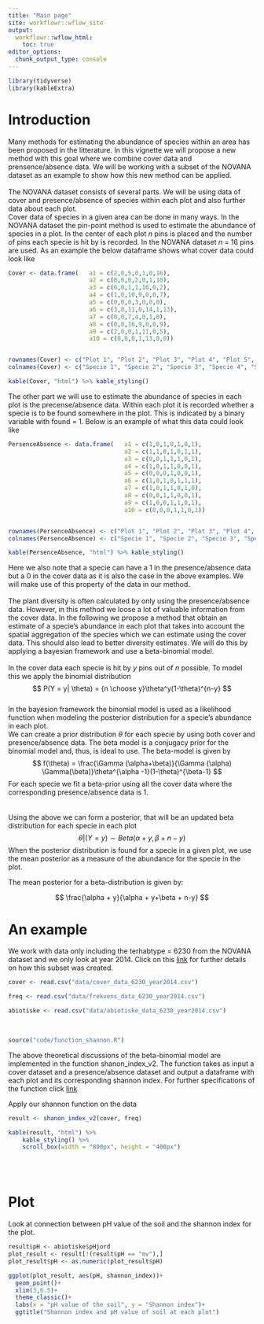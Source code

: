 ```yaml
---
title: "Main page"
site: workflowr::wflow_site
output:
  workflowr::wflow_html:
    toc: true
editor_options:
  chunk_output_type: console
---
```

```r
library(tidyverse)
library(kableExtra)
```

<h1>Introduction</h1>
Many methods for estimating the abundance of species within an area has been proposed in the litterature. In this vignette we will propose a new method with this goal where we combine cover data and prensence/absence data. We will be working with a subset of the NOVANA dataset as an example to show how this new method can be applied.
<br><br>
The NOVANA dataset consists of several parts. We will be using data of cover and presence/absence of species within each plot and also further data about each plot. 
<br>
Cover data of species in a given area can be done in many ways. In the NOVANA dataset the pin-point method is used to estimate the abundance of species in a plot. In the center of each plot $n$ pins is placed and the number of pins each specie is hit by is recorded. In the NOVANA dataset $n$ = 16 pins are used. As an example the below dataframe shows what cover data could look like
```r
Cover <- data.frame(   a1 = c(2,0,5,0,1,0,16),
                       a2 = c(0,0,0,2,0,1,10),
                       a3 = c(0,0,1,1,16,0,2),
                       a4 = c(1,0,10,9,0,0,7),
                       a5 = c(0,0,0,3,0,0,0),
                       a6 = c(3,0,11,0,14,1,13),
                       a7 = c(0,0,7,4,0,1,0),
                       a8 = c(0,0,16,9,0,0,9),
                       a9 = c(2,0,0,1,11,0,5),
                       a10 = c(0,0,0,1,13,0,0))


rownames(Cover) <- c("Plot 1", "Plot 2", "Plot 3", "Plot 4", "Plot 5", "Plot 6", "Plot 7")
colnames(Cover) <- c("Specie 1", "Specie 2", "Specie 3", "Specie 4", "Specie 5", "Specie 6", "Specie 7", "Specie 8", "Specie 9", "Specie 10")
```

```r
kable(Cover, "html") %>% kable_styling()
```

The other part we will use to estimate the abundance of species in each plot is the precense/absence data. Within each plot it is recorded whether a specie is to be found somewhere in the plot. This is indicated by a binary variable with found = 1. Below is an example of what this data could look like
```r
PersenceAbsence <- data.frame(   a1 = c(1,0,1,0,1,0,1),
                                 a2 = c(1,1,0,1,0,1,1),
                                 a3 = c(0,0,1,1,1,0,1),
                                 a4 = c(1,0,1,1,0,0,1),
                                 a5 = c(0,0,0,1,0,0,1),
                                 a6 = c(1,0,1,0,1,1,1),
                                 a7 = c(1,0,1,1,0,1,0),
                                 a8 = c(0,0,1,1,0,0,1),
                                 a9 = c(1,0,0,1,1,0,1),
                                 a10 = c(0,0,0,1,1,0,1))


rownames(PersenceAbsence) <- c("Plot 1", "Plot 2", "Plot 3", "Plot 4", "Plot 5", "Plot 6", "Plot 7")
colnames(PersenceAbsence) <- c("Specie 1", "Specie 2", "Specie 3", "Specie 4", "Specie 5", "Specie 6", "Specie 7", "Specie 8", "Specie 9", "Specie 10")
```


```r
kable(PersenceAbsence, "html") %>% kable_styling()
```

Here we also note that a specie can have a 1 in the presence/absence data but a 0 in the cover data as it is also the case in the above examples. We will make use of this property of the data in our method.
<br><br>
The plant diversity is often calculated by only using the presence/absence data. However, in this method we loose a lot of valuable information from the cover data. In the following we propose a method that obtain an estimate of a specie's abundance in each plot that takes into account the spatial aggregation of the species which we can estimate using the cover data. This should also lead to better diversity estimates. We will do this by applying a bayesian framework and use a beta-binomial model.
<br><br>
In the cover data each specie is hit by $y$ pins out of $n$ possible. To model this we apply the binomial distribution
$$
P(Y = y| \theta) = {n \choose y}\theta^y(1-\theta)^{n-y}
$$
<br>
In the bayesion framework the binomial model is used as a likelihood function when modeling the posterior distribution for a specie's abundance in each plot.
<br>
We can create a prior distribution $\theta$ for each specie by using both cover and presence/absence data. The beta model is a conjugacy prior for the binomial model and, thus, is ideal to use. The beta-model is given by 
$$
f(\theta) = \frac{\Gamma (\alpha+\beta)}{\Gamma (\alpha) \Gamma(\beta)}\theta^{\alpha -1}(1-\theta)^{\beta-1}
$$
For each specie we fit a beta-prior using all the cover data where the corresponding presence/absence data is 1.  
<br><br>
Using the above we can form a posterior, that will be an updated beta distribution for each specie in each plot
$$
\theta | (Y = y) \sim Beta(\alpha + y, \beta + n-y)
$$
When the posterior distribution is found for a specie in a given plot, we use the mean posterior as a measure of the abundance for the specie in the plot. <br>

The mean posterior for a beta-distribution is given by:

$$
\frac{\alpha + y}{\alpha + y+\beta + n-y}
$$


<h1>An example </h1>

We work with data only including the terhabtype = 6230 from the NOVANA dataset and we only look at year 2014. Click on this [link](data_6230.html) for further details on how this subset was created.

```r
cover <- read.csv("data/cover_data_6230_year2014.csv")

freq <- read.csv("data/frekvens_data_6230_year2014.csv")

abiotiske <- read.csv("data/abiotiske_data_6230_year2014.csv")

```
<br>

```r
source("code/function_shannon.R")
```

The above theoretical discussions of the beta-binomial model are implemented in the function shanon_index_v2. The function takes as input a cover dataset and a presence/absence dataset and output a dataframe with each plot and its corresponding shannon index. For further specifications of the function click [link](function_shannon.html)



Apply our shannon function on the data
```r
result <- shanon_index_v2(cover, freq)
```



```r
kable(result, "html") %>%
    kable_styling() %>%
    scroll_box(width = "800px", height = "400px")
```
<br><br>

<h1>Plot </h1>

Look at connection between pH value of the soil and the shannon index for the plot.

```r
result$pH <- abiotiske$pHjord
plot_result <- result[!(result$pH == "mv"),]
plot_result$pH <- as.numeric(plot_result$pH)

ggplot(plot_result, aes(pH, shannon_index))+
  geom_point()+
  xlim(3,6.5)+
  theme_classic()+
  labs(x = "pH value of the soil", y = "Shannon index")+
  ggtitle("Shannon index and pH value of soil at each plot")

```














